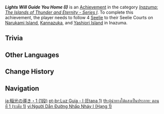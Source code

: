 {{Achievement Infobox
|title        = Lights Will Guide You Home (I)
|id           = 80082
|order id     = 0083
|category     = Inazuma: The Islands of Thunder and Eternity - Series I
|description  = Follow 4 [[Seelie]] to their Seelie Courts on [[Narukami Island]], [[Kannazuka]], and [[Yashiori Island]] in [[Inazuma]].
|requirements = 
|primogems    = 5
|tracking     = Tracks the amount of Seelie found.
|topic        = Seelie
|set          = Lights Will Guide You Home (I)
|tier         = 1
|tiers_total  = 3
}}
'''''Lights Will Guide You Home (I)''''' is an [[Achievement]] in the category ''[[Inazuma: The Islands of Thunder and Eternity - Series I]]''. To complete this achievement, the player needs to follow 4 [[Seelie]] to their Seelie Courts on [[Narukami Island]], [[Kannazuka]], and [[Yashiori Island]] in Inazuma.

==Trivia==
{{Transclude|Lights Will Guide You Home (I)|Trivia}}
<!--
==Video Guides==
{{EVT
|video1   = 
|caption1 = 
}}
-->

==Other Languages==
{{Other Languages|Transclude=Lights Will Guide You Home (I)}}

==Change History==
{{Change History|2.0}}
<!--
==References==
{{Reflist}}
-->
==Navigation==
{{Achievement Navbox}}

[[ja:稲光の導き・1 (1段)]]
[[pt-br:Luz Guia - I (Etapa 1)]]
[[th:ผู้นำทางใต้แสงเป็นประกาย: ตอนที่ 1 (ระดับ 1)]]
[[vi:Người Dẫn Đường Nhấp Nháy I (Hạng 1)]]